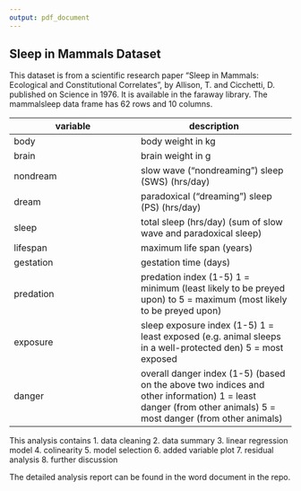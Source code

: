 ```yaml
---
output: pdf_document
---
```

## Sleep in Mammals Dataset

This dataset is from a scientific research paper "Sleep in Mammals: Ecological and Constitutional Correlates", by Allison, T. and Cicchetti, D. published on Science in 1976. It is available in the faraway library.  The mammalsleep data frame has 62 rows and 10 columns.

variable | description
---------|-----------
body |	body weight in kg
brain	| brain weight in g
nondream |	slow wave ("nondreaming") sleep (SWS) (hrs/day)
dream	| paradoxical ("dreaming") sleep (PS) (hrs/day)
sleep	| total sleep (hrs/day) (sum of slow wave and paradoxical sleep)
lifespan |	maximum life span (years)
gestation |	gestation time (days)
predation	| predation index (1-5) 1 = minimum (least likely to be preyed upon) to 5 = maximum (most likely to be preyed upon)
exposure |	sleep exposure index (1-5) 1 = least exposed (e.g. animal sleeps in a well-protected den) 5 = most exposed
danger |	overall danger index (1-5) (based on the above two indices and other information) 1 = least danger (from other animals) 5 = most danger (from other animals)

This analysis contains
1. data cleaning
2. data summary
3. linear regression model
4. colinearity 
5. model selection
6. added variable plot
7. residual analysis
8. further discussion

The detailed analysis report can be found in the word document in the repo.